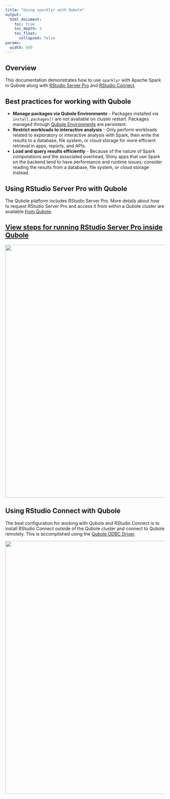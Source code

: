 ```yaml
---
title: "Using sparklyr with Qubole"
output:
  html_document:
    toc: true
    toc_depth: 3
    toc_float:
      collapsed: false
params:
  width: 600
---
```


## Overview

This documentation demonstrates how to use `sparklyr` with Apache Spark in
Qubole along with [RStudio Server
Pro](https://rstudio.com/products/rstudio-server-pro/) and [RStudio
Connect](https://rstudio.com/products/connect/).

## Best practices for working with Qubole
- **Manage packages via Qubole Environments** - Packages installed via
`install.packages()` are not available on cluster restart. Packages managed
through [Qubole
Environments](https://docs.qubole.com/en/latest/user-guide/package-management/new-pm-ui.html)
are persistent.
- **Restrict workloads to interactive analysis** - Only perform workloads
  related to exploratory or interactive analysis with Spark, then write the
  results to a database, file system, or cloud storage for more efficient
  retrieval in apps, reports, and APIs.
- **Load and query results efficiently** - Because of the nature of Spark
  computations and the associated overhead, Shiny apps that use Spark on the
  backend tend to have performance and runtime issues; consider reading the
  results from a database, file system, or cloud storage instead.

## Using RStudio Server Pro with Qubole

The Qubole platform includes RStudio Server Pro. More details about how to
request RStudio Server Pro and access it from within a Qubole cluster are
available [from
Qubole](https://docs.qubole.com/en/latest/user-guide/engines/spark/rstudio_spark.html).

<a href="/examples/qubole-cluster">
  <h2>View steps for running RStudio Server Pro inside Qubole</h2>
</a>

<a href="/examples/qubole-cluster">
  <img src="/images/deployment/qubole/rstudio-qubole.png" width='800px' align='center'/>
</a>

## Using RStudio Connect with Qubole

The best configuration for working with Qubole and RStudio Connect is to install
RStudio Connect outside of the Qubole cluster and connect to Qubole remotely.
This is accomplished using the [Qubole ODBC
Driver](https://docs.qubole.com/en/latest/connectivity-options/use-qubole-drivers/ODBC-driver-linux/index.html).

<img src="/images/deployment/qubole/rstudio-connect-qubole.png" width='800px' align='center'/>
